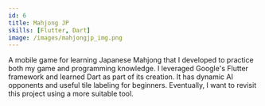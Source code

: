 ```yaml
---
id: 6
title: Mahjong JP
skills: [Flutter, Dart]
image: /images/mahjongjp_img.png
---
```


A mobile game for learning Japanese Mahjong that I developed to practice both my game and programming knowledge.
I leveraged Google's Flutter framework and learned Dart as part of its creation. It has dynamic AI opponents and useful tile labeling for beginners. 
Eventually, I want to revisit this project using a more suitable tool.    
